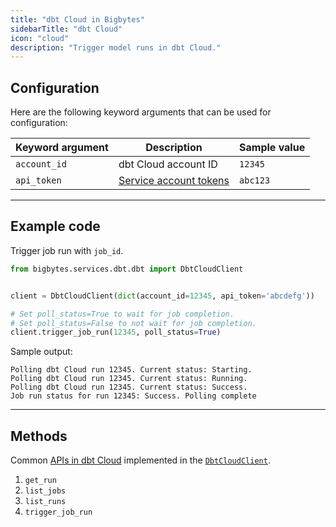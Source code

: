 ```yaml
---
title: "dbt Cloud in Bigbytes"
sidebarTitle: "dbt Cloud"
icon: "cloud"
description: "Trigger model runs in dbt Cloud."
---
```


## Configuration

Here are the following keyword arguments that can be used for configuration:

| Keyword argument | Description | Sample value |
| --- | --- | --- |
| `account_id` | dbt Cloud account ID | `12345` |
| `api_token` | [Service account tokens](https://docs.getdbt.com/docs/dbt-cloud-apis/service-tokens) | `abc123` |

---

## Example code

Trigger job run with `job_id`.
```python
from bigbytes.services.dbt.dbt import DbtCloudClient


client = DbtCloudClient(dict(account_id=12345, api_token='abcdefg'))

# Set poll_status=True to wait for job completion.
# Set poll_status=False to not wait for job completion.
client.trigger_job_run(12345, poll_status=True)
```

Sample output:

```
Polling dbt Cloud run 12345. Current status: Starting.
Polling dbt Cloud run 12345. Current status: Running.
Polling dbt Cloud run 12345. Current status: Success.
Job run status for run 12345: Success. Polling complete
```

---

## Methods

Common [APIs in dbt Cloud](https://docs.getdbt.com/dbt-cloud/api-v2) implemented in the
[`DbtCloudClient`](https://github.com/digitranslab/bigbytes/blob/master/bigbytes/services/dbt/dbt.py).

1. `get_run`
1. `list_jobs`
1. `list_runs`
1. `trigger_job_run`

